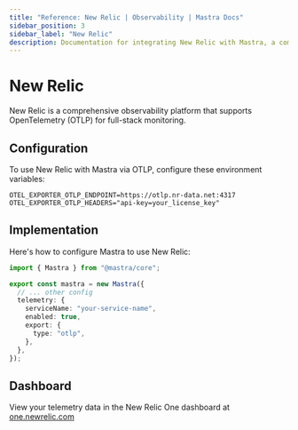 ```yaml
---
title: "Reference: New Relic | Observability | Mastra Docs"
sidebar_position: 3
sidebar_label: "New Relic"
description: Documentation for integrating New Relic with Mastra, a comprehensive observability platform supporting OpenTelemetry for full-stack monitoring.
---
```


# New Relic

New Relic is a comprehensive observability platform that supports OpenTelemetry (OTLP) for full-stack monitoring.

## Configuration

To use New Relic with Mastra via OTLP, configure these environment variables:

```env
OTEL_EXPORTER_OTLP_ENDPOINT=https://otlp.nr-data.net:4317
OTEL_EXPORTER_OTLP_HEADERS="api-key=your_license_key"
```

## Implementation

Here's how to configure Mastra to use New Relic:

```typescript
import { Mastra } from "@mastra/core";

export const mastra = new Mastra({
  // ... other config
  telemetry: {
    serviceName: "your-service-name",
    enabled: true,
    export: {
      type: "otlp",
    },
  },
});
```

## Dashboard

View your telemetry data in the New Relic One dashboard at [one.newrelic.com](https://one.newrelic.com)
